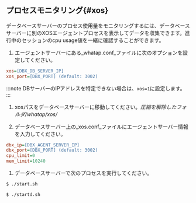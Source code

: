 ## プロセスモニタリング{#xos}

データベースサーバーのプロセス使用量をモニタリングするには、データベースサーバーに別のXOSエージェントプロセスを表示してデータを収集できます。進行中のセッションのcpu usage値を一緒に確認することができます。

1.  エージェントサーバーにある_whatap.conf_ファイルに次のオプションを設定してください。

```ini title='whatap.conf'
xos=[DBX_DB_SERVER_IP]
xos_port=[DBX_PORT] (default: 3002)
```

  :::note
DBサーバーのIPアドレスを特定できない場合は、`xos=1`に設定します。
:::

1.  xosパスをデータベースサーバーに移動してください。_圧縮を解除したフォルダ/whatap/xos/_

2.  データベースサーバー上の_xos.conf_ファイルにエージェントサーバー情報を入力してください。

```ini title='xos.conf'
dbx_ip=[DBX_AGENT_SERVER_IP]
dbx_port=[DBX_PORT] (default: 3002)
cpu_limit=0
mem_limit=10240
```

1.  データベースサーバーで次のプロセスを実行してください。

```bash title='start.sh'
$ ./start.sh
```

```bash title='백그라운드로 실행할 경우'
$ ./startd.sh
```
